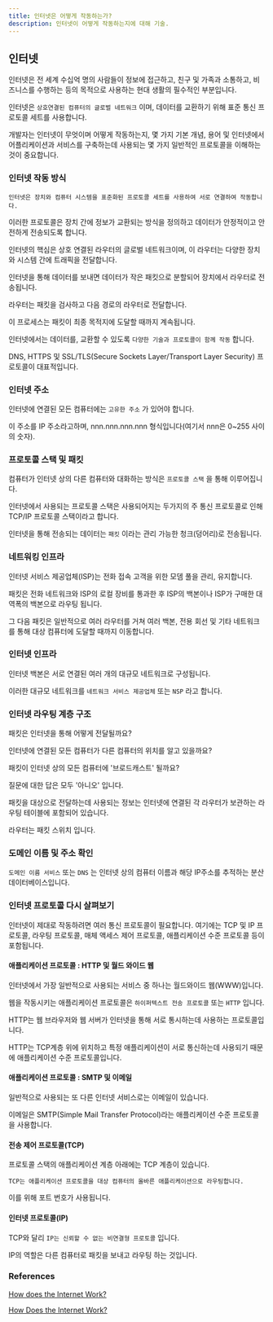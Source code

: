 ```yaml
---
title: 인터넷은 어떻게 작동하는가?
description: 인터넷이 어떻게 작동하는지에 대해 기술.
---
```


## 인터넷

인터넷은 전 세계 수십억 명의 사람들이 정보에 접근하고, 친구 및 가족과 소통하고, 비즈니스를 수행하는 등의 목적으로 사용하는 현대 생활의 필수적인 부분입니다.

인터넷은 `상호연결된 컴퓨터의 글로벌 네트워크` 이며, 데이터를 교환하기 위해 표준 통신 프로토콜 세트를 사용합니다.

개발자는 인터넷이 무엇이며 어떻게 작동하는지, 몇 가지 기본 개념, 용어 및 인터넷에서 어플리케이션과 서비스를 구축하는데 사용되는 몇 가지 일반적인 프로토콜을 이해하는 것이 중요합니다.

### 인터넷 작동 방식

`인터넷은 장치와 컴퓨터 시스템을 표준화된 프로토콜 세트를 사용하여 서로 연결하여 작동합니다.` 

이러한 프로토콜은 장치 간에 정보가 교환되는 방식을 정의하고 데이터가 안정적이고 안전하게 전송되도록 합니다.

인터넷의 핵심은 상호 연결된 라우터의 글로벌 네트워크이며, 이 라우터는 다양한 장치와 시스템 간에 트래픽을 전달합니다. 

인터넷을 통해 데이터를 보내면 데이터가 작은 패킷으로 분할되어 장치에서 라우터로 전송됩니다.

라우터는 패킷을 검사하고 다음 경로의 라우터로 전달합니다. 

이 프로세스는 패킷이 최종 목적지에 도달할 때까지 계속됩니다.

인터넷에서는 데이터를, 교환할 수 있도록 `다양한 기술과 프로토콜이 함께 작동` 합니다. 

DNS, HTTPS 및 SSL/TLS(Secure Sockets Layer/Transport Layer Security) 프로토콜이 대표적입니다.

### 인터넷 주소

인터넷에 연결된 모든 컴퓨터에는 `고유한 주소` 가 있어야 합니다.

이 주소를 IP 주소라고하며, nnn.nnn.nnn.nnn 형식입니다(여기서 nnn은 0~255 사이의 숫자).


### 프로토콜 스택 및 패킷

컴퓨터가 인터넷 상의 다른 컴퓨터와 대화하는 방식은 `프로토콜 스택` 을 통해 이루어집니다.

인터넷에서 사용되는 프로토콜 스택은 사용되어지는 두가지의 주 통신 프로토콜로 인해 TCP/IP 프로토콜 스택이라고 합니다.

인터넷을 통해 전송되는 데이터는 `패킷` 이라는 관리 가능한 청크(덩어리)로 전송됩니다.

### 네트워킹 인프라

인터넷 서비스 제공업체(ISP)는 전화 접속 고객을 위한 모뎀 풀을 관리, 유지합니다. 

패킷은 전화 네트워크와 ISP의 로컬 장비를 통과한 후 ISP의 백본이나 ISP가 구매한 대역폭의 백본으로 라우팅 됩니다.

그 다음 패킷은 일반적으로 여러 라우터를 거쳐 여러 백본, 전용 회선 및 기타 네트워크를 통해 대상 컴퓨터에 도달할 때까지 이동합니다.

### 인터넷 인프라

인터넷 백본은 서로 연결된 여러 개의 대규모 네트워크로 구성됩니다.

이러한 대규모 네트워크를 `네트워크 서비스 제공업체` 또는 `NSP` 라고 합니다.

### 인터넷 라우팅 계층 구조

패킷은 인터넷을 통해 어떻게 전달될까요? 

인터넷에 연결된 모든 컴퓨터가 다른 컴퓨터의 위치를 알고 있을까요?

패킷이 인터넷 상의 모든 컴퓨터에 '브로드캐스트' 될까요?

질문에 대한 답은 모두 '아니오' 입니다.

패킷을 대상으로 전달하는데 사용되는 정보는 인터넷에 연결된 각 라우터가 보관하는 라우팅 테이블에 포함되어 있습니다.

라우터는 패킷 스위치 입니다.

### 도메인 이름 및 주소 확인

`도메인 이름 서비스` 또는 `DNS` 는 인터넷 상의 컴퓨터 이름과 해당 IP주소를 추적하는 분산 데이터베이스입니다.

### 인터넷 프로토콜 다시 살펴보기

인터넷이 제대로 작동하려면 여러 통신 프로토콜이 필요합니다. 여기에는 TCP 및 IP 프로토콜, 라우팅 프로토콜, 매체 액세스 제어 프로토콜, 애플리케이션 수준 프로토콜 등이 포함됩니다.

#### 애플리케이션 프로토콜 : HTTP 및 월드 와이드 웹

인터넷에서 가장 일반적으로 사용되는 서비스 중 하나는 월드와이드 웹(WWW)입니다.

웹을 작동시키는 애플리케이션 프로토콜은 `하이퍼텍스트 전송 프로토콜` 또는 `HTTP` 입니다.

HTTP는 웹 브라우저와 웹 서버가 인터넷을 통해 서로 통시하는데 사용하는 프로토콜입니다.

HTTP는 TCP계층 위에 위치하고 특정 애플리케이션이 서로 통신하는데 사용되기 때문에 애플리케이션 수준 프로토콜입니다.

#### 애플리케이션 프로토콜 : SMTP 및 이메일

일반적으로 사용되는 또 다른 인터넷 서비스로는 이메일이 있습니다.

이메일은 SMTP(Simple Mail Transfer Protocol)라는 애플리케이션 수준 프로토콜을 사용합니다.

#### 전송 제어 프로토콜(TCP)

프로토콜 스택의 애플리케이션 계층 아래에는 TCP 계층이 있습니다.

`TCP는 애플리케이션 프로토콜을 대상 컴퓨터의 올바른 애플리케이션으로 라우팅합니다. `

이를 위해 포트 번호가 사용됩니다.

#### 인터넷 프로토콜(IP)
TCP와 달리 `IP는 신뢰할 수 없는 비연결형 프로토콜` 입니다. 

IP의 역할은 다른 컴퓨터로 패킷을 보내고 라우팅 하는 것입니다.

### References
[How does the Internet Work?](https://cs.fyi/guide/how-does-internet-work)

[How Does the Internet Work?](https://web.stanford.edu/class/msande91si/www-spr04/readings/week1/InternetWhitepaper.htm)
